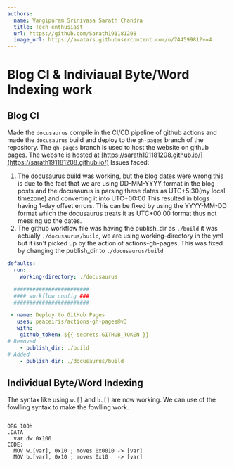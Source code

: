 ```yaml
---
authors:
  name: Vangipuram Srinivasa Sarath Chandra
  title: Tech enthusiast
  url: https://github.com/Sarath191181208
  image_url: https://avatars.githubusercontent.com/u/74459981?v=4
---
```


# Blog CI & Indiviaual Byte/Word Indexing work

## Blog CI

Made the `docusaurus` compile in the CI/CD pipeline of github actions and made the `docusaurus` build and deploy to the `gh-pages` branch of the repository. The `gh-pages` branch is used to host the website on github pages.
The website is hosted at [https://sarath191181208.github.io/](https://sarath191181208.github.io/)
Issues faced:

1. The docusaurus build was working, but the blog dates were wrong this is due to the fact that we are using DD-MM-YYYY format in the blog posts and the docusaurus is parsing these dates as UTC+5:30(my local timezone) and converting it into UTC+00:00 This resulted in blogs having 1-day offset errors. This can be fixed by using the YYYY-MM-DD format which the docusaurus treats it as UTC+00:00 format thus not messing up the dates.
2. The github workflow file was having the publish_dir as `./build` it was actually `./docusaurus/build`, we are using working-directory in the yml but it isn't picked up by the action of actions-gh-pages. This was fixed by changing the publish_dir to `./docusaurus/build`

```yaml
defaults:
  run:
    working-directory: ./docusaurus

  ########################
  #### workflow config ###
  ########################

 - name: Deploy to GitHub Pages
   uses: peaceiris/actions-gh-pages@v3
   with:
    github_token: ${{ secrets.GITHUB_TOKEN }}
# Removed
    - publish_dir: ./build
# Added
    - publish_dir: ./docusaurus/build
```

## Individual Byte/Word Indexing
The syntax like using `w.[]` and `b.[]` are now working. We can use of the fowlling syntax to make the fowlling work.
```asm6502

ORG 100h
.DATA 
  var dw 0x100
CODE:   
  MOV w.[var], 0x10 ; moves 0x0010 -> [var]
  MOV b.[var], 0x10 ; moves 0x10   -> [var]
```
